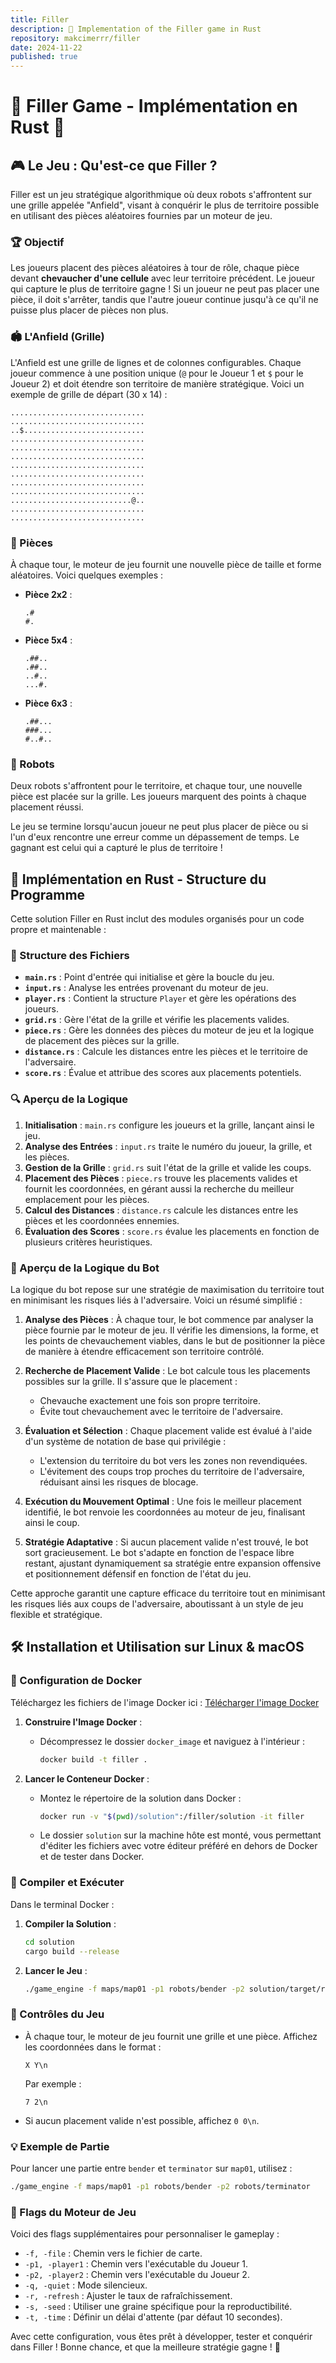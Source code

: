 ```yaml
---
title: Filler
description: 🦀 Implementation of the Filler game in Rust
repository: makcimerrr/filler
date: 2024-11-22
published: true
---
```


# 🧩 Filler Game - Implémentation en Rust 🦀
## 🎮 Le Jeu : Qu'est-ce que Filler ?
Filler est un jeu stratégique algorithmique où deux robots s'affrontent sur une grille appelée "Anfield", visant à conquérir le plus de territoire possible en utilisant des pièces aléatoires fournies par un moteur de jeu.

### 🏆 Objectif
Les joueurs placent des pièces aléatoires à tour de rôle, chaque pièce devant **chevaucher d'une cellule** avec leur territoire précédent. Le joueur qui capture le plus de territoire gagne ! Si un joueur ne peut pas placer une pièce, il doit s'arrêter, tandis que l'autre joueur continue jusqu'à ce qu'il ne puisse plus placer de pièces non plus.

### 🏟️ L'Anfield (Grille)
L'Anfield est une grille de lignes et de colonnes configurables. Chaque joueur commence à une position unique (`@` pour le Joueur 1 et `$` pour le Joueur 2) et doit étendre son territoire de manière stratégique. Voici un exemple de grille de départ (30 x 14) :

```
..............................
..............................
..$...........................
..............................
..............................
..............................
..............................
..............................
..............................
..............................
...........................@..
..............................
..............................
```

### 🧩 Pièces
À chaque tour, le moteur de jeu fournit une nouvelle pièce de taille et forme aléatoires. Voici quelques exemples :

- **Pièce 2x2** :
  ```
  .#
  #.
  ```

- **Pièce 5x4** :
  ```
  .##..
  .##..
  ..#..
  ...#.
  ```

- **Pièce 6x3** :
  ```
  .##...
  ###...
  #..#..
  ```

### 🤖 Robots
Deux robots s'affrontent pour le territoire, et chaque tour, une nouvelle pièce est placée sur la grille. Les joueurs marquent des points à chaque placement réussi.

Le jeu se termine lorsqu'aucun joueur ne peut plus placer de pièce ou si l'un d'eux rencontre une erreur comme un dépassement de temps. Le gagnant est celui qui a capturé le plus de territoire !

## 🦀 Implémentation en Rust - Structure du Programme

Cette solution Filler en Rust inclut des modules organisés pour un code propre et maintenable :

### 📂 Structure des Fichiers

- **`main.rs`** : Point d'entrée qui initialise et gère la boucle du jeu.
- **`input.rs`** : Analyse les entrées provenant du moteur de jeu.
- **`player.rs`** : Contient la structure `Player` et gère les opérations des joueurs.
- **`grid.rs`** : Gère l'état de la grille et vérifie les placements valides.
- **`piece.rs`** : Gère les données des pièces du moteur de jeu et la logique de placement des pièces sur la grille.
- **`distance.rs`** : Calcule les distances entre les pièces et le territoire de l'adversaire.
- **`score.rs`** : Évalue et attribue des scores aux placements potentiels.

### 🔍 Aperçu de la Logique
1. **Initialisation** : `main.rs` configure les joueurs et la grille, lançant ainsi le jeu.
2. **Analyse des Entrées** : `input.rs` traite le numéro du joueur, la grille, et les pièces.
3. **Gestion de la Grille** : `grid.rs` suit l'état de la grille et valide les coups.
4. **Placement des Pièces** : `piece.rs` trouve les placements valides et fournit les coordonnées, en gérant aussi la recherche du meilleur emplacement pour les pièces.
5. **Calcul des Distances** : `distance.rs` calcule les distances entre les pièces et les coordonnées ennemies.
6. **Évaluation des Scores** : `score.rs` évalue les placements en fonction de plusieurs critères heuristiques.

### 🧠 Aperçu de la Logique du Bot

La logique du bot repose sur une stratégie de maximisation du territoire tout en minimisant les risques liés à l'adversaire. Voici un résumé simplifié :

1. **Analyse des Pièces** : À chaque tour, le bot commence par analyser la pièce fournie par le moteur de jeu. Il vérifie les dimensions, la forme, et les points de chevauchement viables, dans le but de positionner la pièce de manière à étendre efficacement son territoire contrôlé.

2. **Recherche de Placement Valide** : Le bot calcule tous les placements possibles sur la grille. Il s'assure que le placement :
    - Chevauche exactement une fois son propre territoire.
    - Évite tout chevauchement avec le territoire de l'adversaire.

3. **Évaluation et Sélection** : Chaque placement valide est évalué à l'aide d'un système de notation de base qui privilégie :
    - L'extension du territoire du bot vers les zones non revendiquées.
    - L'évitement des coups trop proches du territoire de l'adversaire, réduisant ainsi les risques de blocage.

4. **Exécution du Mouvement Optimal** : Une fois le meilleur placement identifié, le bot renvoie les coordonnées au moteur de jeu, finalisant ainsi le coup.

5. **Stratégie Adaptative** : Si aucun placement valide n'est trouvé, le bot sort gracieusement. Le bot s'adapte en fonction de l'espace libre restant, ajustant dynamiquement sa stratégie entre expansion offensive et positionnement défensif en fonction de l'état du jeu.

Cette approche garantit une capture efficace du territoire tout en minimisant les risques liés aux coups de l'adversaire, aboutissant à un style de jeu flexible et stratégique.

## 🛠️ Installation et Utilisation sur Linux & macOS

### 🐳 Configuration de Docker
Téléchargez les fichiers de l'image Docker ici : [Télécharger l'image Docker](https://assets.01-edu.org/filler/filler.zip)

1. **Construire l'Image Docker** :
    - Décompressez le dossier `docker_image` et naviguez à l'intérieur :
      ```bash
      docker build -t filler .
      ```

2. **Lancer le Conteneur Docker** :
    - Montez le répertoire de la solution dans Docker :
      ```bash
      docker run -v "$(pwd)/solution":/filler/solution -it filler
      ```
    - Le dossier `solution` sur la machine hôte est monté, vous permettant d'éditer les fichiers avec votre éditeur préféré en dehors de Docker et de tester dans Docker.

### 🚀 Compiler et Exécuter
Dans le terminal Docker :

1. **Compiler la Solution** :
   ```bash
   cd solution
   cargo build --release
   ```

2. **Lancer le Jeu** :
   ```bash
   ./game_engine -f maps/map01 -p1 robots/bender -p2 solution/target/release/solution
   ```

### 📖 Contrôles du Jeu
- À chaque tour, le moteur de jeu fournit une grille et une pièce. Affichez les coordonnées dans le format :
  ```plaintext
  X Y\n
  ```
  Par exemple :
  ```plaintext
  7 2\n
  ```

- Si aucun placement valide n'est possible, affichez `0 0\n`.

### 💡 Exemple de Partie
Pour lancer une partie entre `bender` et `terminator` sur `map01`, utilisez :
```bash
./game_engine -f maps/map01 -p1 robots/bender -p2 robots/terminator
```

### 🔧 Flags du Moteur de Jeu
Voici des flags supplémentaires pour personnaliser le gameplay :
- `-f, -file` : Chemin vers le fichier de carte.
- `-p1, -player1` : Chemin vers l'exécutable du Joueur 1.
- `-p2, -player2` : Chemin vers l'exécutable du Joueur 2.
- `-q, -quiet` : Mode silencieux.
- `-r, -refresh` : Ajuster le taux de rafraîchissement.
- `-s, -seed` : Utiliser une graine spécifique pour la reproductibilité.
- `-t, -time` : Définir un délai d'attente (par défaut 10 secondes).

Avec cette configuration, vous êtes prêt à développer, tester et conquérir dans Filler ! Bonne chance, et que la meilleure stratégie gagne ! 🎉